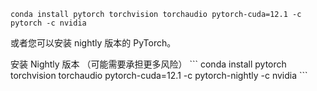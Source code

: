 ```
conda install pytorch torchvision torchaudio pytorch-cuda=12.1 -c pytorch -c nvidia
```

或者您可以安装 nightly 版本的 PyTorch。

<Accordion title="安装 Nightly 版本">
<Warning>安装 Nightly 版本 （可能需要承担更多风险）</Warning>
```
conda install pytorch torchvision torchaudio pytorch-cuda=12.1 -c pytorch-nightly -c nvidia
```
</Accordion>